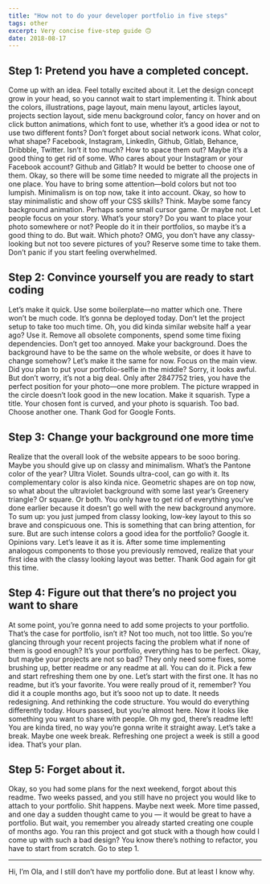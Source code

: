 ```yaml
---
title: "How not to do your developer portfolio in five steps"
tags: other
excerpt: Very concise five-step guide 🙃
date: 2018-08-17
---
```


## Step 1: Pretend you have a completed concept.

Come up with an idea. Feel totally excited about it. Let the design concept grow in your head, so you cannot wait to start implementing it. Think about the colors, illustrations, page layout, main menu layout, articles layout, projects section layout, side menu background color, fancy on hover and on click button animations, which font to use, whether it’s a good idea or not to use two different fonts?
Don’t forget about social network icons. What color, what shape? Facebook, Instagram, LinkedIn, Github, Gitlab, Behance, Dribbble, Twitter. Isn’t it too much? How to space them out? Maybe it’s a good thing to get rid of some. Who cares about your Instagram or your Facebook account? Github and Gitlab? It would be better to choose one of them. Okay, so there will be some time needed to migrate all the projects in one place.
You have to bring some attention—bold colors but not too lumpish. Minimalism is on top now, take it into account. Okay, so how to stay minimalistic and show off your CSS skills? Think. Maybe some fancy background animation. Perhaps some small cursor game. Or maybe not. Let people focus on your story. What’s your story? Do you want to place your photo somewhere or not? People do it in their portfolios, so maybe it’s a good thing to do. But wait. Which photo? OMG, you don’t have any classy-looking but not too severe pictures of you? Reserve some time to take them.
Don’t panic if you start feeling overwhelmed.

## Step 2: Convince yourself you are ready to start coding

Let’s make it quick. Use some boilerplate—no matter which one. There won’t be much code. It’s gonna be deployed today. Don’t let the project setup to take too much time. Oh, you did kinda similar website half a year ago? Use it. Remove all obsolete components, spend some time fixing dependencies. Don’t get too annoyed.
Make your background. Does the background have to be the same on the whole website, or does it have to change somehow? Let’s make it the same for now. Focus on the main view. Did you plan to put your portfolio-selfie in the middle? Sorry, it looks awful. But don’t worry, it’s not a big deal. Only after 2847752 tries, you have the perfect position for your photo—one more problem. The picture wrapped in the circle doesn’t look good in the new location. Make it squarish. Type a title. Your chosen font is curved, and your photo is squarish. Too bad. Choose another one. Thank God for Google Fonts.

## Step 3: Change your background one more time

Realize that the overall look of the website appears to be sooo boring. Maybe you should give up on classy and minimalism. What’s the Pantone color of the year? Ultra Violet. Sounds ultra-cool, can go with it. Its complementary color is also kinda nice. Geometric shapes are on top now, so what about the ultraviolet background with some last year’s Greenery triangle? Or square. Or both. You only have to get rid of everything you’ve done earlier because it doesn’t go well with the new background anymore. To sum up: you just jumped from classy looking, low-key layout to this so brave and conspicuous one. This is something that can bring attention, for sure. But are such intense colors a good idea for the portfolio? Google it. Opinions vary. Let’s leave it as it is.
After some time implementing analogous components to those you previously removed, realize that your first idea with the classy looking layout was better. Thank God again for git this time.

## Step 4: Figure out that there’s no project you want to share

At some point, you’re gonna need to add some projects to your portfolio. That’s the case for portfolio, isn’t it? Not too much, not too little. So you’re glancing through your recent projects facing the problem what if none of them is good enough? It’s your portfolio, everything has to be perfect.
Okay, but maybe your projects are not so bad? They only need some fixes, some brushing up, better readme or any readme at all. You can do it. Pick a few and start refreshing them one by one.
Let’s start with the first one. It has no readme, but it’s your favorite. You were really proud of it, remember? You did it a couple months ago, but it’s sooo not up to date. It needs redesigning. And rethinking the code structure. You would do everything differently today. Hours passed, but you’re almost here. Now it looks like something you want to share with people. Oh my god, there’s readme left! You are kinda tired, no way you’re gonna write it straight away. Let’s take a break. Maybe one week break. Refreshing one project a week is still a good idea. That’s your plan.

## Step 5: Forget about it.

Okay, so you had some plans for the next weekend, forgot about this readme. Two weeks passed, and you still have no project you would like to attach to your portfolio. Shit happens. Maybe next week.
More time passed, and one day a sudden thought came to you — it would be great to have a portfolio. But wait, you remember you already started creating one couple of months ago. You ran this project and got stuck with a though how could I come up with such a bad design? You know there’s nothing to refactor, you have to start from scratch.
Go to step 1.

---

Hi, I’m Ola, and I still don’t have my portfolio done. But at least I know why.
